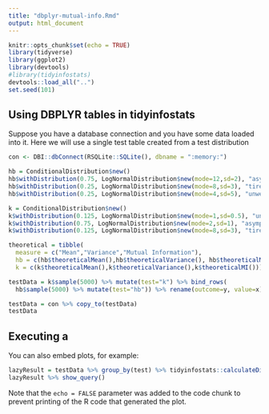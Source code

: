 ```yaml
---
title: "dbplyr-mutual-info.Rmd"
output: html_document
---
```


```r
knitr::opts_chunk$set(echo = TRUE)
library(tidyverse)
library(ggplot2)
library(devtools)
#library(tidyinfostats)
devtools::load_all("..")
set.seed(101)
```

## Using DBPLYR tables in tidyinfostats

Suppose you have a database connection and you have some data loaded into it. Here we will use a single test table created from a test distribution

```r
con <- DBI::dbConnect(RSQLite::SQLite(), dbname = ":memory:")

hb = ConditionalDistribution$new()
hb$withDistribution(0.75, LogNormalDistribution$new(mode=12,sd=2), "asymptomatic")
hb$withDistribution(0.25, LogNormalDistribution$new(mode=8,sd=3), "tired")
hb$withDistribution(0.25, LogNormalDistribution$new(mode=4,sd=5), "unwell")

k = ConditionalDistribution$new()
k$withDistribution(0.125, LogNormalDistribution$new(mode=1,sd=0.5), "unwell")
k$withDistribution(0.75, LogNormalDistribution$new(mode=2,sd=1), "asymptomatic")
k$withDistribution(0.125, LogNormalDistribution$new(mode=8,sd=3), "tired")

theoretical = tibble(
  measure = c("Mean","Variance","Mutual Information"),
  hb = c(hb$theoreticalMean(),hb$theoreticalVariance(), hb$theoreticalMI()),
  k = c(k$theoreticalMean(),k$theoreticalVariance(),k$theoreticalMI()))

testData = k$sample(5000) %>% mutate(test="k") %>% bind_rows(
  hb$sample(5000) %>% mutate(test="hb")) %>% rename(outcome=y, value=x)

testData = con %>% copy_to(testData)
testData
```

## Executing a 

You can also embed plots, for example:

```r
lazyResult = testData %>% group_by(test) %>% tidyinfostats::calculateDiscreteContinuousMI(outcome, value, method = "KWindow")
lazyResult %>% show_query()
```

Note that the `echo = FALSE` parameter was added to the code chunk to prevent printing of the R code that generated the plot.

